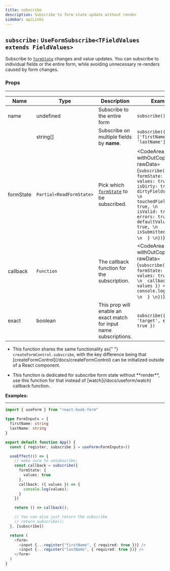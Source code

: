 ```yaml
---
title: subscribe
description: Subscribe to form state update without render
sidebar: apiLinks
---
```


## `subscribe:` <TypeText>`UseFormSubscribe<TFieldValues extends FieldValues>`</TypeText>

Subscribe to [`formState`](/docs/useform/formState) changes and value updates. You can subscribe to individual fields or the entire form, while avoiding unnecessary re-renders caused by form changes.

### Props

---

| Name      | Type                                          | Description                                                         | Example                                                                                                                                                                                                                                                               |
| --------- | --------------------------------------------- | ------------------------------------------------------------------- | --------------------------------------------------------------------------------------------------------------------------------------------------------------------------------------------------------------------------------------------------------------------- |
| name      | <TypeText>undefined</TypeText>                | Subscribe to the entire form                                        | `subscribe()`                                                                                                                                                                                                                                                         |
|           | <TypeText>string[]</TypeText>                 | Subscribe on multiple fields by **name**.                           | `subscribe({ name: ['firstName', 'lastName'] })`                                                                                                                                                                                                                      |
| formState | <TypeText>`Partial<ReadFormState>`</TypeText> | Pick which [`formState`](/docs/useform/formState) to be subscribed. | <CodeArea withOutCopy rawData={`subscribe({ \n  formState: { \n    values: true, \n    isDirty: true, \n    dirtyFields: true, \n    touchedFields: true, \n    isValid: true, \n    errors: true, \n    defaultValues: true, \n    isSubmitted: true  \n  } \n})`}/> |
| callback  | <TypeText>`Function`</TypeText>               | The callback function for the subscription.                         | <CodeArea withOutCopy rawData={`subscribe({ \n  formState: { \n    values: true \n  }, \n  callback: ({ values }) => { \n    console.log(values) \n  } \n})`}/>                                                                                                       |
| exact     | <TypeText>boolean</TypeText>                  | This prop will enable an exact match for input name subscriptions.  | `subscribe({ name: 'target', exact: true })`                                                                                                                                                                                                                          |

<Admonition type="important" title="Notes">

<ul>
  <li>
    <p>
      This function shares the same functionality as{" "}
      <code>createFormControl.subscribe</code>, with the key difference being
      that [createFormControl](/docs/createFormControl) can be initialized
      outside of a React component.
    </p>
  </li>
  <li>
    <p>
      This function is dedicated for subscribe form state without **render**,
      use this function for that instead of [watch](/docs/useform/watch)
      callback function.
    </p>
  </li>
</ul>

</Admonition>

**Examples:**

---

```typescript copy
import { useForm } from "react-hook-form"

type FormInputs = {
  firstName: string
  lastName: string
}

export default function App() {
  const { register, subscribe } = useForm<FormInputs>()

  useEffect(() => {
    // make sure to unsubscribe;
    const callback = subscribe({
      formState: {
        values: true
      },
      callback: ({ values }) => {
        console.log(values);
      }
    })

    return () => callback();

    // You can also just return the subscribe
    // return subscribe();
  }, [subscribe])

  return (
    <form>
      <input {...register("firstName", { required: true })} />
      <input {...register("lastName", { required: true })} />
    </form>
  )
}
```
